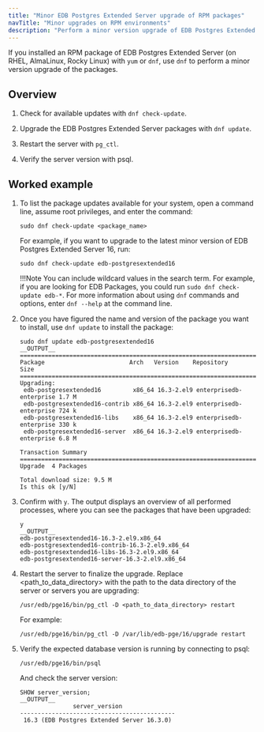 ```yaml
---
title: "Minor EDB Postgres Extended Server upgrade of RPM packages"
navTitle: "Minor upgrades on RPM environments"
description: "Perform a minor version upgrade of EDB Postgres Extended Server with the dnf package manager"
---
```


If you installed an RPM package of EDB Postgres Extended Server (on RHEL, AlmaLinux, Rocky Linux) with `yum` or `dnf`, use `dnf` to perform a minor version upgrade of the packages.

## Overview 

1.  Check for available updates with `dnf check-update`. 

1.  Upgrade the EDB Postgres Extended Server packages with `dnf update`. 

1.  Restart the server with `pg_ctl`. 

1.  Verify the server version with psql. 

## Worked example

1.  To list the package updates available for your system, open a command line, assume root privileges, and enter the command:

    ```shell
    sudo dnf check-update <package_name>
    ```

    For example, if you want to upgrade to the latest minor version of EDB Postgres Extended Server 16, run: 

    ```shell
    sudo dnf check-update edb-postgresextended16
    ```

    !!!Note
       You can include wildcard values in the search term. For example, if you are looking for EDB Packages, you could run `sudo dnf check-update edb-*`. For more information about using `dnf` commands and options, enter `dnf --help` at the command line.

1.  Once you have figured the name and version of the package you want to install, use `dnf update` to install the package:

    ```shell
    sudo dnf update edb-postgresextended16
    __OUTPUT__
    ================================================================================
    Package                        Arch   Version    Repository               Size
    ================================================================================
    Upgrading:
     edb-postgresextended16         x86_64 16.3-2.el9 enterprisedb-enterprise 1.7 M
     edb-postgresextended16-contrib x86_64 16.3-2.el9 enterprisedb-enterprise 724 k
     edb-postgresextended16-libs    x86_64 16.3-2.el9 enterprisedb-enterprise 330 k
     edb-postgresextended16-server  x86_64 16.3-2.el9 enterprisedb-enterprise 6.8 M

    Transaction Summary
    ================================================================================
    Upgrade  4 Packages
    
    Total download size: 9.5 M
    Is this ok [y/N]
    ```

1.  Confirm with `y`. The output displays an overview of all performed processes, where you can see the packages that have been upgraded:

    ```shell
    y
    __OUTPUT__
    edb-postgresextended16-16.3-2.el9.x86_64
    edb-postgresextended16-contrib-16.3-2.el9.x86_64
    edb-postgresextended16-libs-16.3-2.el9.x86_64
    edb-postgresextended16-server-16.3-2.el9.x86_64
    ```

1.  Restart the server to finalize the upgrade. Replace <path_to_data_directory> with the path to the data directory of the server or servers you are upgrading:

    ```shell
    /usr/edb/pge16/bin/pg_ctl -D <path_to_data_directory> restart
    ```

    For example: 

    ```shell
    /usr/edb/pge16/bin/pg_ctl -D /var/lib/edb-pge/16/upgrade restart
    ```

1.  Verify the expected database version is running by connecting to psql: 

    ```shell
    /usr/edb/pge16/bin/psql
    ```
    
    And check the server version: 

    ```psql
    SHOW server_version;
    __OUTPUT__
                   server_version
    --------------------------------------------
     16.3 (EDB Postgres Extended Server 16.3.0)
    ```
    
